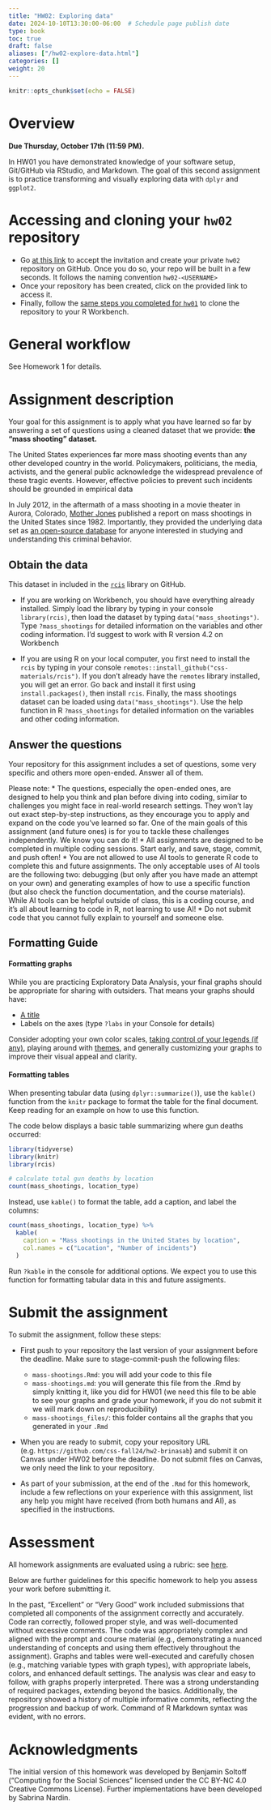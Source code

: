 ```yaml
---
title: "HW02: Exploring data"
date: 2024-10-10T13:30:00-06:00  # Schedule page publish date
type: book
toc: true
draft: false
aliases: ["/hw02-explore-data.html"]
categories: []
weight: 20
---
```


```r
knitr::opts_chunk$set(echo = FALSE)
```

# Overview

**Due Thursday, October 17th (11:59 PM).**

In HW01 you have demonstrated knowledge of your software setup, Git/GitHub via RStudio, and Markdown. The goal of this second assignment is to practice transforming and visually exploring data with `dplyr` and `ggplot2`.


# Accessing and cloning your `hw02` repository

* Go [at this link](https://classroom.github.com/a/z9Lc54LU) to accept the invitation and create your private `hw02` repository on GitHub. Once you do so, your repo will be built in a few seconds. It follows the naming convention `hw02-<USERNAME>`
* Once your repository has been created, click on the provided link to access it. 
* Finally, follow the [same steps you completed for `hw01`](/homework/edit-readme/) to clone the repository to your R Workbench.


# General workflow

See Homework 1 for details.

<!--
Please notice for this assignment we expect you to do some more work in terms of formatting and reproducibility: submit a homework that fully complies with the [Homework Guidelines](/faq/homework-guidelines/#homework-workflow).
--> 


# Assignment description

Your goal for this assignment is to apply what you have learned so far by answering a set of questions using a cleaned dataset that we provide: **the "mass shooting" dataset.**

The United States experiences far more mass shooting events than any other developed country in the world. Policymakers, politicians, the media, activists, and the general public acknowledge the widespread prevalence of these tragic events. However, effective policies to prevent such incidents should be grounded in empirical data

In July 2012, in the aftermath of a mass shooting in a movie theater in Aurora, Colorado,
[Mother Jones](https://www.motherjones.com/politics/2012/07/mass-shootings-map/) published a report on mass shootings in the United States since 1982. Importantly, they provided the underlying data set as [an open-source database](https://www.motherjones.com/politics/2012/12/mass-shootings-mother-jones-full-data/) for anyone interested in studying and understanding this criminal behavior.


## Obtain the data

This dataset in included in the [`rcis`](https://github.com/css-materials/rcis) library on GitHub. 

* If you are working on Workbench, you should have everything already installed. Simply load the library by typing in your console `library(rcis)`, then load the dataset by typing `data("mass_shootings")`. Type `?mass_shootings` for detailed information on the variables and other coding information. I'd suggest to work with R version 4.2 on Workbench

* If you are using R on your local computer, you first need to install the `rcis` by typing in your console `remotes::install_github("css-materials/rcis")`. If you don't already have the `remotes` library installed, you will get an error. Go back and install it first using `install.packages()`, then install `rcis`. Finally, the mass shootings dataset can be loaded using `data("mass_shootings")`. Use the help function in R `?mass_shootings` for detailed information on the variables and other coding information.


## Answer the questions

Your repository for this assignment includes a set of questions, some very specific and others more open-ended. Answer all of them.

Please note:
* The questions, especially the open-ended ones, are designed to help you think and plan before diving into coding, similar to challenges you might face in real-world research settings. They won’t lay out exact step-by-step instructions, as they encourage you to apply and expand on the code you've learned so far. One of the main goals of this assignment (and future ones) is for you to tackle these challenges independently. We know you can do it!
* All assignments are designed to be completed in multiple coding sessions. Start early, and save, stage, commit, and push often!
* You are not allowed to use AI tools to generate R code to complete this and future assignments. The only acceptable uses of AI tools are the following two: debugging (but only after you have made an attempt on your own) and generating examples of how to use a specific function (but also check the function documentation, and the course materials). While AI tools can be helpful outside of class, this is a coding course, and it's all about learning to code in R, not learning to use AI!
* Do not submit code that you cannot fully explain to yourself and someone else.


## Formatting Guide

#### Formatting graphs

While you are practicing Exploratory Data Analysis, your final graphs should be appropriate for sharing with outsiders. That means your graphs should have:

* [A title](http://r4ds.had.co.nz/graphics-for-communication.html#label)
* Labels on the axes (type `?labs` in your Console for details)

Consider adopting your own color scales, [taking control of your legends (if any)](http://www.cookbook-r.com/Graphs/Legends_(ggplot2)/), playing around with [themes](https://ggplot2.tidyverse.org/reference/index.html#section-themes), and generally customizing your graphs to improve their visual appeal and clarity.


#### Formatting tables

When presenting tabular data (using `dplyr::summarize()`), use the `kable()` function from the `knitr` package to format the table for the final document.  Keep reading for an example on how to use this function.

The code below displays a basic table summarizing where gun deaths occurred:

```r
library(tidyverse)
library(knitr)
library(rcis)
```

```r
# calculate total gun deaths by location
count(mass_shootings, location_type)
```

Instead, use `kable()` to format the table, add a caption, and label the columns:

```r
count(mass_shootings, location_type) %>%
  kable(
    caption = "Mass shootings in the United States by location",
    col.names = c("Location", "Number of incidents")
  )
```

Run `?kable` in the console for additional options. We expect you to use this function for formatting tabular data in this and future assigments.


# Submit the assignment

To submit the assignment, follow these steps:

* First push to your repository the last version of your assignment before the deadline. Make sure to stage-commit-push the following files:
  * `mass-shootings.Rmd`: you will add your code to this file
  * `mass-shootings.md`: you will generate this file from the .Rmd by simply knitting it, like you did for HW01 (we need this file to be able to see your graphs and grade your homework, if you do not submit it we will mark down on reproducibility)
  * `mass-shootings_files/`: this folder contains all the graphs that you generated in your `.Rmd`

* When you are ready to submit, copy your repository URL (e.g. `https://github.com/css-fall24/hw2-brinasab`) and submit it on Canvas under HW02 before the deadline. Do not submit files on Canvas, we only need the link to your repository. 

* As part of your submission, at the end of the `.Rmd` for this homework, include a few reflections on your experience with this assignment, list any help you might have received (from both humans and AI), as specified in the instructions.


# Assessment

All homework assignments are evaluated using a rubric: see [here](/faq/homework-evaluations/).

Below are further guidelines for this specific homework to help you assess your work before submitting it. 

In the past, "Excellent" or "Very Good" work included submissions that completed all components of the assignment correctly and accurately. Code ran correctly, followed proper style, and was well-documented without excessive comments. The code was appropriately complex and aligned with the prompt and course material (e.g., demonstrating a nuanced understanding of concepts and using them effectively throughout the assignment). Graphs and tables were well-executed and carefully chosen (e.g., matching variable types with graph types), with appropriate labels, colors, and enhanced default settings. The analysis was clear and easy to follow, with graphs properly interpreted. There was a strong understanding of required packages, extending beyond the basics. Additionally, the repository showed a history of multiple informative commits, reflecting the progression and backup of work. Command of R Markdown syntax was evident, with no errors.

<!--
*Needs improvement:* Doesn't complete all components. Code is too minimal, poorly written, and/or not documented. Plots are not correct and/or too minimal (e.g., same type of plot for each graph, or doesn't use plots appropriate for the variables being analyzed, or missing labels/titles, or leave default without experimenting). Does not follow or follows incorrectly the provided formatting guide. Shows partial or incomplete understanding of the packages needed for the assignment. Interpretation is lacking or incomplete. No record of commits other than the final push to GitHub (we expect students to commit often).

*Good:* Solid effort. Hits all the elements. Minor omissions but no clear mistakes. Easy to follow (both the code and the output). Shows sufficient understanding of the packages needed for the assignment.

*Excellent:* Finished all components of the assignment correctly. Code is well-documented (both self-documented and with additional comments as necessary). Graphs and tables are properly labeled, well-executed, and carefully chosen. Analysis is clear and easy to follow (e.g., graphs are labeled clearly and/or additional text to describe how you interpret the output). Shows solid understanding of the packages needed for the assignment. Repo shows history of multiple commits to back up and show a progression in the work.
-->

# Acknowledgments

The initial version of this homework was developed by Benjamin Soltoff  (“Computing for the Social Sciences” licensed under the CC BY-NC 4.0 Creative Commons License). Further implementations have been developed by Sabrina Nardin.

<!-- {r child = here::here("R", "_ack_ben.Rmd")} -->

<!--
[^clean]: For the purposes of this assignment, some data cleaning of the underlying raw data have been performed. You can view the data cleaning code [here](https://github.com/cis-ds/rcis/blob/master/data-raw/mass-shootings.R).
-->